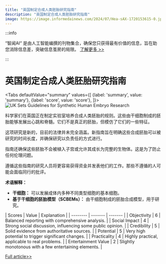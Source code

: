 ```yaml
---
title: "英国制定合成人类胚胎研究指南"
description: "英国制定合成人类胚胎研究指南"
image: https://image.informedainews.com/2024/07/Hea-sAX-1720153615-0.jpg
---
```



:::info

“智闻AI“ 是由人工智能编撰的刊物集合，确保您只获得最有价值的信息，旨在助您消除信息差，突破信息茧房的局限。  [了解更多 >>](/)

:::

# 英国制定合成人类胚胎研究指南


<Tabs
	defaultValue="summary"
	values={[
	{label: 'summary', value: 'summary'},
	{label: 'score', value: 'score'},
]}>
<TabItem value="summary">
<img
  src="https://image.informedainews.com/2024/07/Hea-sAX-1720153615-0.jpg"
  alt="UK Sets Guidelines for Synthetic Human Embryo Research"
/>



科学家们在英国正在制定实验室培养合成人类胚胎的规则。这些由干细胞制成的胚胎能够发展出心跳和脊髓。它们不是真正的胚胎，但模仿了它们的一些特征。

这项研究是新的，目前的法律并未完全涵盖。新指南旨在明确这些合成胚胎可以被研究的时间长度，并确保研究以负责任的方式进行。

指南还确保这些胚胎不会被植入子宫或允许其成长为完整的生物体。这是为了防止任何伦理问题。

遵循这些指南的研究人员将更容易获得资金并发表他们的工作。那些不遵循的人可能会面临同行的批评。

**术语解释：**
- **干细胞：** 可以发展成体内多种不同类型细胞的基本细胞。
- **基于干细胞的胚胎模型（SCBEMs）：** 由干细胞制成的胚胎合成模型，用于研究。
</TabItem>
<TabItem value="score">
	| Scores     | Value   | Explanation |
	| -------- | ------- | ------- |
	| Objectivity  | 6    | Balanced reporting with comprehensive analysis.    |
	| Social Impact | 4     | Strong social discussion, influencing some public opinion.    |
	| Credibility    | 5    | Solid evidence from authoritative sources.    |
	| Potential    | 5    | Very high potential to trigger significant changes.    |
	| Practicality    | 4    | Highly practical, applicable to real problems.    |
	| Entertainment Value    | 2    | Slightly monotonous with a few entertaining elements.    |
</TabItem>
</Tabs>

[Full article>>](https://www.theguardian.com/science/article/2024/jul/04/work-on-synthetic-human-embryos-to-get-code-of-practice-in-uk)
